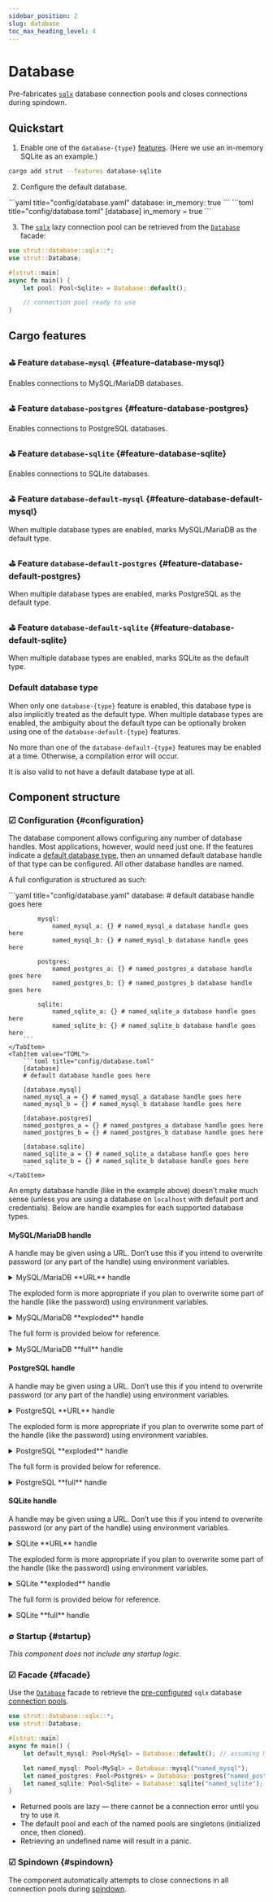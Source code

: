 ```yaml
---
sidebar_position: 2
slug: database
toc_max_heading_level: 4
---
```



# Database

[this-configuration]: #configuration
[this-cargo-features]: #cargo-features
[this-facade]: #facade
[this-default-database-type]: #default-database-type

[crates-io-sqlx]: https://crates.io/crates/sqlx

[docs-rs-strut-database-facade]: https://docs.rs/strut/latest/strut/struct.Database.html
[docs-rs-sqlx-pool]: https://docs.rs/sqlx/latest/sqlx/struct.Pool.html
[docs-rs-strut-app-spindown]: https://docs.rs/strut/latest/strut/struct.AppSpindown.html

Pre-fabricates [`sqlx`][crates-io-sqlx] database connection pools and closes connections during spindown.

## Quickstart

1. Enable one of the `database-{type}` [features][this-cargo-features].
(Here we use an in-memory SQLite as an example.)

```bash
cargo add strut --features database-sqlite
```

2. Configure the default database.

<Tabs>
    <TabItem value="YAML">
        ```yaml title="config/database.yaml"
        database:
            in_memory: true
        ```
    </TabItem>
    <TabItem value="TOML">
        ```toml title="config/database.toml"
        [database]
        in_memory = true
        ```
    </TabItem>
</Tabs>

3. The [`sqlx`][crates-io-sqlx] lazy connection pool can be retrieved from the [`Database`][this-facade] facade:

```rust
use strut::database::sqlx::*;
use strut::Database;

#[strut::main]
async fn main() {
    let pool: Pool<Sqlite> = Database::default();

    // connection pool ready to use
}
```

## Cargo features

### ⛳︎ Feature `database-mysql` {#feature-database-mysql}

Enables connections to MySQL/MariaDB databases.

### ⛳︎ Feature `database-postgres` {#feature-database-postgres}

Enables connections to PostgreSQL databases.

### ⛳︎ Feature `database-sqlite` {#feature-database-sqlite}

Enables connections to SQLite databases.

### ⛳︎ Feature `database-default-mysql` {#feature-database-default-mysql}

When multiple database types are enabled, marks MySQL/MariaDB as the default type.

### ⛳︎ Feature `database-default-postgres` {#feature-database-default-postgres}

When multiple database types are enabled, marks PostgreSQL as the default type.

### ⛳︎ Feature `database-default-sqlite` {#feature-database-default-sqlite}

When multiple database types are enabled, marks SQLite as the default type.

### Default database type
When only one `database-{type}` feature is enabled, this database type is also implicitly treated as the default type.
When multiple database types are enabled, the ambiguity about the default type can be optionally broken using one of the `database-default-{type}` features.

No more than one of the `database-default-{type}` features may be enabled at a time.
Otherwise, a compilation error will occur.

It is also valid to not have a default database type at all.

## Component structure

### ☑︎ Configuration {#configuration}

The database component allows configuring any number of database handles.
Most applications, however, would need just one.
If the features indicate a [default database type][this-default-database-type], then an unnamed default database handle of that type can be configured.
All other database handles are named.

A full configuration is structured as such:

<Tabs>
    <TabItem value="YAML">
        ```yaml title="config/database.yaml"
        database:
            # default database handle goes here

            mysql:
                named_mysql_a: {} # named_mysql_a database handle goes here
                named_mysql_b: {} # named_mysql_b database handle goes here

            postgres:
                named_postgres_a: {} # named_postgres_a database handle goes here
                named_postgres_b: {} # named_postgres_b database handle goes here

            sqlite:
                named_sqlite_a: {} # named_sqlite_a database handle goes here
                named_sqlite_b: {} # named_sqlite_b database handle goes here
        ```
    </TabItem>
    <TabItem value="TOML">
        ```toml title="config/database.toml"
        [database]
        # default database handle goes here

        [database.mysql]
        named_mysql_a = {} # named_mysql_a database handle goes here
        named_mysql_b = {} # named_mysql_b database handle goes here

        [database.postgres]
        named_postgres_a = {} # named_postgres_a database handle goes here
        named_postgres_b = {} # named_postgres_b database handle goes here

        [database.sqlite]
        named_sqlite_a = {} # named_sqlite_a database handle goes here
        named_sqlite_b = {} # named_sqlite_b database handle goes here
        ```
    </TabItem>
</Tabs>

An empty database handle (like in the example above) doesn’t make much sense (unless you are using a database on `localhost` with default port and credentials).
Below are handle examples for each supported database types.

#### MySQL/MariaDB handle

A handle may be given using a URL.
Don’t use this if you intend to overwrite password (or any part of the handle) using environment variables.

<details>
    <summary>MySQL/MariaDB **URL** handle</summary>

    Various ways of configuring a MySQL/MariaDB handle as a URL:

    <Tabs>
        <TabItem value="YAML">
            ```yaml title="config/database.yaml"
            database:
                url: mysql://root:password@localhost:3306/default # assuming MySQL/MariaDB is the default type

                mysql: # two syntaxes below are equivalent
                    named_mysql_a: mysql://root:password@localhost:3306/named_mysql_a
                    named_mysql_b:
                        url: mysql://root:password@localhost:3306/named_mysql_b
            ```
        </TabItem>
        <TabItem value="TOML">
            ```toml title="config/database.toml"
            [database]
            url = "mysql://root:password@localhost:3306/default" # assuming MySQL/MariaDB is the default type

            # two syntaxes below are equivalent
            [database.mysql]
            named_mysql_a = "mysql://root:password@localhost:3306/named_mysql_a"

            [database.mysql.named_mysql_b]
            url = "mysql://root:password@localhost:3306/named_mysql_b"
            ```
        </TabItem>
    </Tabs>
</details>

The exploded form is more appropriate if you plan to overwrite some part of the handle (like the password) using environment variables.

<details>
    <summary>MySQL/MariaDB **exploded** handle</summary>

    Ways of configuring a MySQL/MariaDB handle in an exploded form:

    <Tabs>
        <TabItem value="YAML">
            ```yaml title="config/database.yaml"
            database:
                host: localhost
                port: 3306 # assuming MySQL/MariaDB is the default type
                database: default

                mysql:
                    named_mysql:
                        host: localhost
                        port: 3306
                        database: named_mysql
            ```
        </TabItem>
        <TabItem value="TOML">
            ```toml title="config/database.toml"
            [database]
            host = "localhost"
            port = 3306 # assuming MySQL/MariaDB is the default type
            database = "default"

            [database.mysql.named_mysql]
            host = "localhost"
            port = 3306
            database = "named_mysql"
            ```
        </TabItem>
    </Tabs>
</details>

The full form is provided below for reference.

<details>
    <summary>MySQL/MariaDB **full** handle</summary>

    <Tabs>
        <TabItem value="YAML">
            ```yaml title="config/database.yaml"
            database: # assuming MySQL/MariaDB is the default type
                host: localhost
                port: 3306
                username: root
                password: password
                database: db
                socket: /var/run/mysqld/mysqld.sock
                ssl_mode: preferred # disabled, preferred (default), required, verify_ca, verify_identity
                ssl_ca: /etc/ssl/certs/ca-certificates.crt # or inline starting with `-----BEGIN`
                ssl_client_cert: /etc/ssl/certs/client-cert.pem # as above
                ssl_client_key: /etc/ssl/private/client-key.pem # as above
                statement_cache_capacity: 100
                charset: utf8mb4
                collation: utf8mb4_unicode_ci
                log_settings:
                    statements_level: debug # off, error, warn, info, debug, trace
                    slow_statements_level: warn # as above
                    slow_statements_duration: 2s 500ms # parsed using `humantime` crate
                pipes_as_concat: true
                enable_cleartext_plugin: false
                no_engine_substitution: true
                timezone: +00:00
                set_names: true
                pool_options:
                    min_connections: 0
                    max_connections: 10
                    test_before_acquire: true
                    acquire_time_level: off # off, error, warn, info, debug, trace
                    acquire_slow_level: warn # as above
                    acquire_slow_threshold: 2s # parsed using `humantime` crate
                    acquire_timeout: 30s # as above
                    max_lifetime: 30min # as above
                    idle_timeout: 10min # as above
            ```
        </TabItem>
        <TabItem value="TOML">
            ```toml title="config/database.toml"
            [database] # assuming MySQL/MariaDB is the default type
            host = "localhost"
            port = 3306
            username = "root"
            password = "password"
            database = "db"
            socket = "/var/run/mysqld/mysqld.sock"
            ssl_mode = "preferred" # disabled, preferred (default), required, verify_ca, verify_identity
            ssl_ca = "/etc/ssl/certs/ca-certificates.crt" # or inline starting with `-----BEGIN`
            ssl_client_cert = "/etc/ssl/certs/client-cert.pem" # as above
            ssl_client_key = "/etc/ssl/private/client-key.pem" # as above
            statement_cache_capacity = 100
            charset = "utf8mb4"
            collation = "utf8mb4_unicode_ci"
            pipes_as_concat = true
            enable_cleartext_plugin = false
            no_engine_substitution = true
            timezone = "+00:00"
            set_names = true

            [database.log_settings]
            statements_level = "debug" # off, error, warn, info, debug, trace
            slow_statements_level = "warn" # as above
            slow_statements_duration = "2s 500ms" # parsed using `humantime` crate

            [database.pool_options]
            min_connections = 0
            max_connections = 10
            test_before_acquire = true
            acquire_time_level = "off" # off, error, warn, info, debug, trace
            acquire_slow_level = "warn" # as above
            acquire_slow_threshold = "2s" # parsed using `humantime` crate
            acquire_timeout = "30s" # as above
            max_lifetime = "30min" # as above
            idle_timeout = "10min" # as above
            ```
        </TabItem>
    </Tabs>
</details>

#### PostgreSQL handle

A handle may be given using a URL.
Don’t use this if you intend to overwrite password (or any part of the handle) using environment variables.

<details>
    <summary>PostgreSQL **URL** handle</summary>

    Various ways of configuring a PostgreSQL handle as a URL:

    <Tabs>
        <TabItem value="YAML">
            ```yaml title="config/database.yaml"
            database:
                url: postgresql://user:secret@localhost:5433/default # assuming PostgreSQL is the default type

                postgres: # two syntaxes below are equivalent
                    named_postgres_a: postgresql://user:secret@localhost:5433/named_postgres_a
                    named_postgres_b:
                        url: postgresql://user:secret@localhost:5433/named_postgres_b
            ```
        </TabItem>
        <TabItem value="TOML">
            ```toml title="config/database.toml"
            [database]
            url = "postgresql://user:secret@localhost:5433/default" # assuming PostgreSQL is the default type

            # two syntaxes below are equivalent
            [database.postgres]
            named_postgres_a = "postgresql://user:secret@localhost:5433/named_postgres_a"

            [database.postgres.named_postgres_b]
            url = "postgresql://user:secret@localhost:5433/named_postgres_b"
            ```
        </TabItem>
    </Tabs>
</details>

The exploded form is more appropriate if you plan to overwrite some part of the handle (like the password) using environment variables.

<details>
    <summary>PostgreSQL **exploded** handle</summary>

    Ways of configuring a PostgreSQL handle in an exploded form:

    <Tabs>
        <TabItem value="YAML">
            ```yaml title="config/database.yaml"
            database:
                host: localhost
                port: 5433 # assuming PostgreSQL is the default type
                database: default

                postgres:
                    named_postgres:
                        host: localhost
                        port: 5433
                        database: named_postgres
            ```
        </TabItem>
        <TabItem value="TOML">
            ```toml title="config/database.toml"
            [database]
            host = "localhost"
            port = 5433 # assuming PostgreSQL is the default type
            database = "default"

            [database.postgres.named_postgres]
            host = "localhost"
            port = 5433
            database = "named_postgres"
            ```
        </TabItem>
    </Tabs>
</details>

The full form is provided below for reference.

<details>
    <summary>PostgreSQL **full** handle</summary>

    <Tabs>
        <TabItem value="YAML">
            ```yaml title="config/database.yaml"
            database: # assuming PostgreSQL is the default type
                host: localhost
                port: 5433
                username: user
                password: secret
                database: db
                socket: /var/run/postgresql/.s.PGSQL.5432
                ssl_mode: prefer # disable, allow, prefer (default), require, verify_ca, verify_full
                ssl_root_cert: /etc/ssl/certs/ca-certificates.crt # or inline starting with `-----BEGIN`
                ssl_client_cert: /etc/ssl/certs/client-cert.pem # as above
                ssl_client_key: /etc/ssl/private/client-key.pem # as above
                statement_cache_capacity: 100
                application_name: my-app
                log_settings:
                    statements_level: debug # off, error, warn, info, debug, trace
                    slow_statements_level: warn # as above
                    slow_statements_duration: 2s 500ms # parsed using `humantime` crate
                extra_float_digits: 2
                options:
                    search_path: myschema,public
                pool_options:
                    min_connections: 0
                    max_connections: 10
                    test_before_acquire: true
                    acquire_time_level: off # off, error, warn, info, debug, trace
                    acquire_slow_level: warn # as above
                    acquire_slow_threshold: 2s # parsed using `humantime` crate
                    acquire_timeout: 30s # as above
                    max_lifetime: 30min # as above
                    idle_timeout: 10min # as above
            ```
        </TabItem>
        <TabItem value="TOML">
            ```toml title="config/database.toml"
            [database] # assuming PostgreSQL is the default type
            host = "localhost"
            port = 5433
            username = "user"
            password = "secret"
            database = "db"
            socket = "/var/run/postgresql/.s.PGSQL.5432"
            ssl_mode = "prefer" # disable, allow, prefer (default), require, verify_ca, verify_full
            ssl_root_cert = "/etc/ssl/certs/ca-certificates.crt" # or inline starting with `-----BEGIN`
            ssl_client_cert = "/etc/ssl/certs/client-cert.pem" # as above
            ssl_client_key = "/etc/ssl/private/client-key.pem" # as above
            statement_cache_capacity = 100
            application_name = "my-app"
            extra_float_digits = 2

            [database.log_settings]
            statements_level = "debug" # off, error, warn, info, debug, trace
            slow_statements_level = "warn" # as above
            slow_statements_duration = "2s 500ms" # parsed using `humantime` crate

            [database.options]
            search_path = "myschema,public"

            [database.pool_options]
            min_connections = 0
            max_connections = 10
            test_before_acquire = true
            acquire_time_level = "off" # off, error, warn, info, debug, trace
            acquire_slow_level = "warn" # as above
            acquire_slow_threshold = "2s" # parsed using `humantime` crate
            acquire_timeout = "30s" # as above
            max_lifetime = "30min" # as above
            idle_timeout = "10min" # as above
            ```
        </TabItem>
    </Tabs>
</details>

#### SQLite handle

A handle may be given using a URL.
Don’t use this if you intend to overwrite password (or any part of the handle) using environment variables.

<details>
    <summary>SQLite **URL** handle</summary>

    Various ways of configuring a SQLite handle as a URL:

    <Tabs>
        <TabItem value="YAML">
            ```yaml title="config/database.yaml"
            database:
                url: sqlite://default.db?mode=ro # assuming SQLite is the default type

                sqlite: # two syntaxes below are equivalent
                    named_sqlite_a: sqlite://named_sqlite_a.db?mode=ro
                    named_sqlite_b:
                        url: sqlite://named_sqlite_b.db?mode=ro
            ```
        </TabItem>
        <TabItem value="TOML">
            ```toml title="config/database.toml"
            [database]
            url = "sqlite://default.db?mode=ro" # assuming SQLite is the default type

            # two syntaxes below are equivalent
            [database.sqlite]
            named_sqlite_a = "sqlite://named_sqlite_a.db?mode=ro"

            [database.sqlite.named_sqlite_b]
            url = "sqlite://named_sqlite_b.db?mode=ro"
            ```
        </TabItem>
    </Tabs>
</details>

The exploded form is more appropriate if you plan to overwrite some part of the handle (like the password) using environment variables.

<details>
    <summary>SQLite **exploded** handle</summary>

    Ways of configuring a SQLite handle in an exploded form:

    <Tabs>
        <TabItem value="YAML">
            ```yaml title="config/database.yaml"
            database: # assuming SQLite is the default type
                filename: 'default.db'
                in_memory: false
                read_only: false
                create_if_missing: false

                sqlite:
                    named_sqlite:
                        filename: 'named_sqlite.db'
                        in_memory: false
                        read_only: false
                        create_if_missing: false
            ```
        </TabItem>
        <TabItem value="TOML">
            ```toml title="config/database.toml"
            [database] # assuming SQLite is the default type
            filename = "default.db"
            in_memory = false
            read_only = false
            create_if_missing = false

            [database.sqlite.named_sqlite]
            filename = "named_sqlite.db"
            in_memory = false
            read_only = false
            create_if_missing = false
            ```
        </TabItem>
    </Tabs>
</details>

The full form is provided below for reference.

<details>
    <summary>SQLite **full** handle</summary>

    <Tabs>
        <TabItem value="YAML">
            ```yaml title="config/database.yaml"
            database: # assuming SQLite is the default type
                filename: ':memory:'
                in_memory: true
                read_only: false
                create_if_missing: false
                shared_cache: false
                statement_cache_capacity: 100
                busy_timeout: 5s # parsed using `humantime` crate
                log_settings:
                    statements_level: debug # off, error, warn, info, debug, trace
                    slow_statements_level: warn # as above
                    slow_statements_duration: 2s 500ms # parsed using `humantime` crate
                immutable: false
                vfs: unix-dotfile
                pragmas:
                    foreign_keys: ON
                extensions:
                    extension_a: /path/to/entrypoint
                command_channel_size: 50
                row_channel_size: 50
                serialized: false
                thread_name_prefix: sqlx-sqlite-worker-
                optimize_on_close:
                    enabled: false
                    analysis_limit: 50
                pool_options:
                    min_connections: 0
                    max_connections: 10
                    test_before_acquire: true
                    acquire_time_level: off # off, error, warn, info, debug, trace
                    acquire_slow_level: warn # as above
                    acquire_slow_threshold: 2s # parsed using `humantime` crate
                    acquire_timeout: 30s # as above
                    max_lifetime: 30min # as above
                    idle_timeout: 10min # as above
            ```
        </TabItem>
        <TabItem value="TOML">
            ```toml title="config/database.toml"
            [database] # assuming SQLite is the default type
            filename = ":memory:"
            in_memory = true
            read_only = false
            create_if_missing = false
            shared_cache = false
            statement_cache_capacity = 100
            busy_timeout = "5s" # parsed using `humantime` crate
            immutable = false
            vfs = "unix-dotfile"
            command_channel_size = 50
            row_channel_size = 50
            serialized = false
            thread_name_prefix = "sqlx-sqlite-worker-"

            [database.log_settings]
            statements_level = "debug" # off, error, warn, info, debug, trace
            slow_statements_level = "warn" # as above
            slow_statements_duration = "2s 500ms" # parsed using `humantime` crate

            [database.pragmas]
            foreign_keys = "ON"

            [database.extensions]
            extension_a = "/path/to/entrypoint"

            [database.optimize_on_close]
            enabled = false
            analysis_limit = 50

            [database.pool_options]
            min_connections = 0
            max_connections = 10
            test_before_acquire = true
            acquire_time_level = "off" # off, error, warn, info, debug, trace
            acquire_slow_level = "warn" # as above
            acquire_slow_threshold = "2s" # parsed using `humantime` crate
            acquire_timeout = "30s" # as above
            max_lifetime = "30min" # as above
            idle_timeout = "10min" # as above
            ```
        </TabItem>
    </Tabs>
</details>

### ∅ Startup {#startup}

_This component does not include any startup logic._

### ☑︎ Facade {#facade}

Use the [`Database`][docs-rs-strut-database-facade] facade to retrieve the [pre-configured][this-configuration] `sqlx` database [connection pools][docs-rs-sqlx-pool].

```rust
use strut::database::sqlx::*;
use strut::Database;

#[strut::main]
async fn main() {
    let default_mysql: Pool<MySql> = Database::default(); // assuming MySQL/MariaDB is the default type

    let named_mysql: Pool<MySql> = Database::mysql("named_mysql");
    let named_postgres: Pool<Postgres> = Database::postgres("named_postgres");
    let named_sqlite: Pool<Sqlite> = Database::sqlite("named_sqlite");
}
```

- Returned pools are lazy — there cannot be a connection error until you try to use it.
- The default pool and each of the named pools are singletons (initialized once, then cloned).
- Retrieving an undefined name will result in a panic.

### ☑︎ Spindown {#spindown}

The component automatically attempts to close connections in all connection pools during [spindown][docs-rs-strut-app-spindown].

